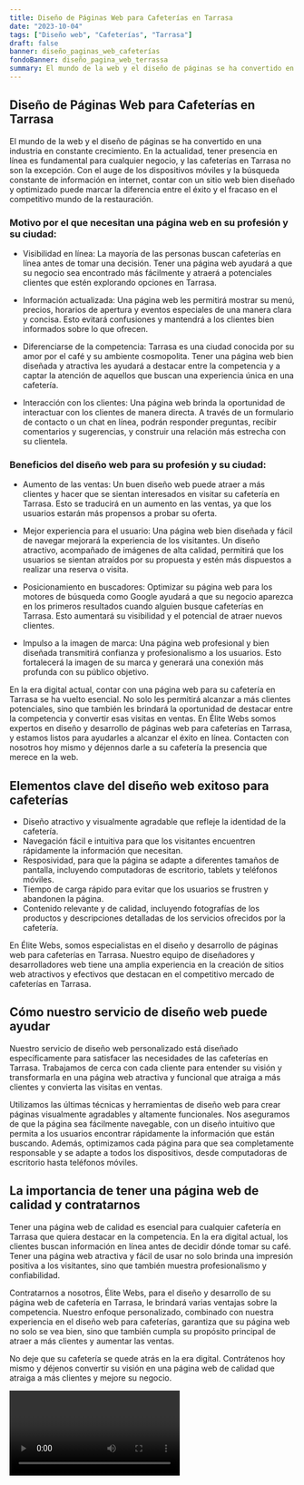 ```yaml
---
title: Diseño de Páginas Web para Cafeterías en Tarrasa
date: "2023-10-04"
tags: ["Diseño web", "Cafeterías", "Tarrasa"]
draft: false
banner: diseño_paginas_web_cafeterías
fondoBanner: diseño_pagina_web_terrassa
summary: El mundo de la web y el diseño de páginas se ha convertido en una industria en constante crecimiento. En la actualidad, tener presencia en línea es fundamental para cualquier negocio, y las cafeterías en Tarrasa no son la excepción. Con el auge de los dispositivos móviles y la búsqueda constante de información en internet, contar con un sitio web bien diseñado y optimizado puede marcar la diferencia entre el éxito y el fracaso en el competitivo mundo de la restauración.
---
```



## Diseño de Páginas Web para Cafeterías en Tarrasa

El mundo de la web y el diseño de páginas se ha convertido en una industria en constante crecimiento. En la actualidad, tener presencia en línea es fundamental para cualquier negocio, y las cafeterías en Tarrasa no son la excepción. Con el auge de los dispositivos móviles y la búsqueda constante de información en internet, contar con un sitio web bien diseñado y optimizado puede marcar la diferencia entre el éxito y el fracaso en el competitivo mundo de la restauración.

### Motivo por el que necesitan una página web en su profesión y su ciudad:

- Visibilidad en línea: La mayoría de las personas buscan cafeterías en línea antes de tomar una decisión. Tener una página web ayudará a que su negocio sea encontrado más fácilmente y atraerá a potenciales clientes que estén explorando opciones en Tarrasa.

- Información actualizada: Una página web les permitirá mostrar su menú, precios, horarios de apertura y eventos especiales de una manera clara y concisa. Esto evitará confusiones y mantendrá a los clientes bien informados sobre lo que ofrecen.

- Diferenciarse de la competencia: Tarrasa es una ciudad conocida por su amor por el café y su ambiente cosmopolita. Tener una página web bien diseñada y atractiva les ayudará a destacar entre la competencia y a captar la atención de aquellos que buscan una experiencia única en una cafetería.

- Interacción con los clientes: Una página web brinda la oportunidad de interactuar con los clientes de manera directa. A través de un formulario de contacto o un chat en línea, podrán responder preguntas, recibir comentarios y sugerencias, y construir una relación más estrecha con su clientela.

### Beneficios del diseño web para su profesión y su ciudad:

- Aumento de las ventas: Un buen diseño web puede atraer a más clientes y hacer que se sientan interesados en visitar su cafetería en Tarrasa. Esto se traducirá en un aumento en las ventas, ya que los usuarios estarán más propensos a probar su oferta.

- Mejor experiencia para el usuario: Una página web bien diseñada y fácil de navegar mejorará la experiencia de los visitantes. Un diseño atractivo, acompañado de imágenes de alta calidad, permitirá que los usuarios se sientan atraídos por su propuesta y estén más dispuestos a realizar una reserva o visita.

- Posicionamiento en buscadores: Optimizar su página web para los motores de búsqueda como Google ayudará a que su negocio aparezca en los primeros resultados cuando alguien busque cafeterías en Tarrasa. Esto aumentará su visibilidad y el potencial de atraer nuevos clientes.

- Impulso a la imagen de marca: Una página web profesional y bien diseñada transmitirá confianza y profesionalismo a los usuarios. Esto fortalecerá la imagen de su marca y generará una conexión más profunda con su público objetivo.

En la era digital actual, contar con una página web para su cafetería en Tarrasa se ha vuelto esencial. No solo les permitirá alcanzar a más clientes potenciales, sino que también les brindará la oportunidad de destacar entre la competencia y convertir esas visitas en ventas. En Élite Webs somos expertos en diseño y desarrollo de páginas web para cafeterías en Tarrasa, y estamos listos para ayudarles a alcanzar el éxito en línea. Contacten con nosotros hoy mismo y déjennos darle a su cafetería la presencia que merece en la web.

<GifSeo />

<Cta />

## Elementos clave del diseño web exitoso para cafeterías

- Diseño atractivo y visualmente agradable que refleje la identidad de la cafetería.
- Navegación fácil e intuitiva para que los visitantes encuentren rápidamente la información que necesitan.
- Resposividad, para que la página se adapte a diferentes tamaños de pantalla, incluyendo computadoras de escritorio, tablets y teléfonos móviles.
- Tiempo de carga rápido para evitar que los usuarios se frustren y abandonen la página.
- Contenido relevante y de calidad, incluyendo fotografías de los productos y descripciones detalladas de los servicios ofrecidos por la cafetería.

En Élite Webs, somos especialistas en el diseño y desarrollo de páginas web para cafeterías en Tarrasa. Nuestro equipo de diseñadores y desarrolladores web tiene una amplia experiencia en la creación de sitios web atractivos y efectivos que destacan en el competitivo mercado de cafeterías en Tarrasa.

## Cómo nuestro servicio de diseño web puede ayudar

Nuestro servicio de diseño web personalizado está diseñado específicamente para satisfacer las necesidades de las cafeterías en Tarrasa. Trabajamos de cerca con cada cliente para entender su visión y transformarla en una página web atractiva y funcional que atraiga a más clientes y convierta las visitas en ventas.

Utilizamos las últimas técnicas y herramientas de diseño web para crear páginas visualmente agradables y altamente funcionales. Nos aseguramos de que la página sea fácilmente navegable, con un diseño intuitivo que permita a los usuarios encontrar rápidamente la información que están buscando. Además, optimizamos cada página para que sea completamente responsable y se adapte a todos los dispositivos, desde computadoras de escritorio hasta teléfonos móviles.

## La importancia de tener una página web de calidad y contratarnos

Tener una página web de calidad es esencial para cualquier cafetería en Tarrasa que quiera destacar en la competencia. En la era digital actual, los clientes buscan información en línea antes de decidir dónde tomar su café. Tener una página web atractiva y fácil de usar no solo brinda una impresión positiva a los visitantes, sino que también muestra profesionalismo y confiabilidad.

Contratarnos a nosotros, Élite Webs, para el diseño y desarrollo de su página web de cafetería en Tarrasa, le brindará varias ventajas sobre la competencia. Nuestro enfoque personalizado, combinado con nuestra experiencia en el diseño web para cafeterías, garantiza que su página web no solo se vea bien, sino que también cumpla su propósito principal de atraer a más clientes y aumentar las ventas.

No deje que su cafetería se quede atrás en la era digital. Contrátenos hoy mismo y déjenos convertir su visión en una página web de calidad que atraiga a más clientes y mejore su negocio.

<Video />

<CtaBot job="Cafeterías" city="Tarrasa" />

<Gmaps query="Tarrasa+españa+maps" />
